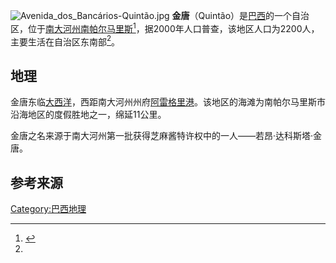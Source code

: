 {{Infobox settlement
|official_name          = 金唐
|native_name            = {{lang|pr|Quintão}}
|other_name             =
|settlement_type        = 自治区
|image_skyline          = Praia de Quintão.jpg
|imagesize              = 
|image_caption          = 金唐的海滩
|pushpin_map            = Brazil
|pushpin_label_position = right
|pushpin_map_caption    = 金唐位于巴西的位置
|subdivision_type       = 国家
|subdivision_name       = {{flag|Brazil}}
|subdivision_type1       = [[巴西行政区划|州]]
|subdivision_name1       = [[南大河州|南大河州]]
|subdivision_type2      = 市镇 (巴西)
|subdivision_name2      = [[南帕尔马里斯|南帕尔马里斯]]
|leader_title           = 
|leader_name            =
|established_title      = 
|established_date       = 
|area_total_km2         = 
|population_as_of       = 2000
|population_total       = 2200<ref name="Censo">{{cite web|url=ftp://ftp.ibge.gov.br/Censos/Censo_Demografico_2000/Dados_do_Universo/Meso_Microregioes_Distritos_Subdistritos_Bairros/Rio_Grande_do_Sul.zip|title=Censo Demográfico 2000|author=Instituto Brasileiro de Geografia e Estatística|data=|access-date=2012-01-30}}</ref>
|population_density_km2 =
|blank1_name            = [[柯本气候分类法|气候]]
|blank1_info            = [[副热带湿润气候|副热带湿润气候]]
| timezone               ={{tsl|en|Time in Brazil||巴西时间}}
| utc_offset             = -3
| timezone_DST           =巴西时间
| utc_offset_DST         = -2
|coordinates            = {{coord|30|20|44|S|50|16|30|W|display=inline,title}}
|elevation_m            = 
|postal_code_type       = 
|postal_code            = 
|area_code_type         = 
|area_code              = 
|website                = 
}} 
[[Image:Avenida_dos_Bancários-Quintão.jpg|thumb]]
'''金唐'''（Quintão）是[[巴西|巴西]]的一个自治区，位于[[南大河州|南大河州]][[南帕尔马里斯|南帕尔马里斯]]<ref>{{cite web|url=http://biblioteca.ibge.gov.br/visualizacao/dtbs/riograndedosul/palmaresdosul.pdf|title=O histórico de Palmares do Sul|author=Instituto Brasileiro de Geografia e Estatística|data=|publicado=|access-date=2012-01-30}}</ref>，据2000年人口普查，该地区人口为2200人，主要生活在自治区东南部<ref name="Censo"/>。

==地理==
金唐东临[[大西洋|大西洋]]，西距南大河州州府[[阿雷格里港|阿雷格里港]]{{convert|97|km}}。该地区的海滩为南帕尔马里斯市沿海地区的度假胜地之一，绵延11公里。

金唐之名来源于南大河州第一批获得芝麻酱特许权中的一人——若昂·达科斯塔·金唐。

==参考来源==
{{reflist}}

{{DEFAULTSORT:quintao}}
[[Category:巴西地理|Category:巴西地理]]
{{brazil-geo-stub}}